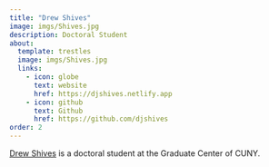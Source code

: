 ```yaml
---
title: "Drew Shives"
image: imgs/Shives.jpg
description: Doctoral Student
about:
  template: trestles
  image: imgs/Shives.jpg
  links:
    - icon: globe
      text: website
      href: https://djshives.netlify.app
    - icon: github
      text: Github
      href: https://github.com/djshives
order: 2
---
```


[Drew Shives](https://djshives.netlify.app) is a doctoral student at the Graduate Center of CUNY.
